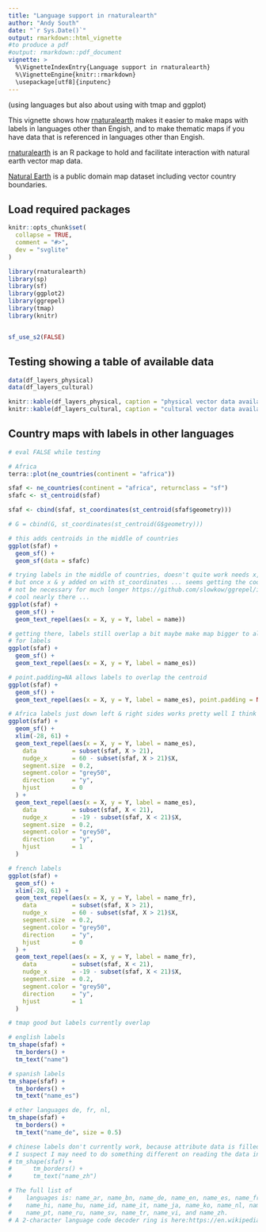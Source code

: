 ---
title: "Language support in rnaturalearth"
author: "Andy South"
date: "`r Sys.Date()`"
output: rmarkdown::html_vignette
#to produce a pdf
#output: rmarkdown::pdf_document
vignette: >
  %\VignetteIndexEntry{Language support in rnaturalearth}
  %\VignetteEngine{knitr::rmarkdown}
  \usepackage[utf8]{inputenc}
---

(using languages but also about using with tmap and ggplot)

This vignette shows how [rnaturalearth](https://github.com/ropensci/rnaturalearth) makes it easier to make maps with labels in languages other than Engish, and to make thematic maps if you have data that is referenced in languages other than Engish.

[rnaturalearth](https://github.com/ropensci/rnaturalearth) is an R package to hold and facilitate interaction with natural earth vector map data.

[Natural Earth](https://www.naturalearthdata.com/) is a public domain map dataset including vector country boundaries.


## Load required packages

```{r, include = FALSE}
knitr::opts_chunk$set(
  collapse = TRUE,
  comment = "#>",
  dev = "svglite"
)
```

```{r, eval=TRUE, echo=TRUE, message=FALSE}
library(rnaturalearth)
library(sp)
library(sf)
library(ggplot2)
library(ggrepel)
library(tmap)
library(knitr)


sf_use_s2(FALSE)
```

## Testing showing a table of available data

```{r echo = FALSE, results = 'asis'}

data(df_layers_physical)
data(df_layers_cultural)

knitr::kable(df_layers_physical, caption = "physical vector data available via ne_download()")
knitr::kable(df_layers_cultural, caption = "cultural vector data available via ne_download()")
```

## Country maps with labels in other languages

```{r, eval=TRUE, echo=TRUE, message=FALSE}
# eval FALSE while testing

# Africa
terra::plot(ne_countries(continent = "africa"))

sfaf <- ne_countries(continent = "africa", returnclass = "sf")
sfafc <- st_centroid(sfaf)

sfaf <- cbind(sfaf, st_coordinates(st_centroid(sfaf$geometry)))

# G = cbind(G, st_coordinates(st_centroid(G$geometry)))

# this adds centroids in the middle of countries
ggplot(sfaf) +
  geom_sf() +
  geom_sf(data = sfafc)

# trying labels in the middle of countries, doesn't quite work needs x,y,label
# but once x & y added on with st_coordinates ... seems getting the coords might
# not be necessary for much longer https://github.com/slowkow/ggrepel/issues/111
# cool nearly there ...
ggplot(sfaf) +
  geom_sf() +
  geom_text_repel(aes(x = X, y = Y, label = name))

# getting there, labels still overlap a bit maybe make map bigger to allow space
# for labels
ggplot(sfaf) +
  geom_sf() +
  geom_text_repel(aes(x = X, y = Y, label = name_es))

# point.padding=NA allows labels to overlap the centroid
ggplot(sfaf) +
  geom_sf() +
  geom_text_repel(aes(x = X, y = Y, label = name_es), point.padding = NA)

# Africa labels just down left & right sides works pretty well I think
ggplot(sfaf) +
  geom_sf() +
  xlim(-28, 61) +
  geom_text_repel(aes(x = X, y = Y, label = name_es),
    data          = subset(sfaf, X > 21),
    nudge_x       = 60 - subset(sfaf, X > 21)$X,
    segment.size  = 0.2,
    segment.color = "grey50",
    direction     = "y",
    hjust         = 0
  ) +
  geom_text_repel(aes(x = X, y = Y, label = name_es),
    data          = subset(sfaf, X < 21),
    nudge_x       = -19 - subset(sfaf, X < 21)$X,
    segment.size  = 0.2,
    segment.color = "grey50",
    direction     = "y",
    hjust         = 1
  )

# french labels
ggplot(sfaf) +
  geom_sf() +
  xlim(-28, 61) +
  geom_text_repel(aes(x = X, y = Y, label = name_fr),
    data          = subset(sfaf, X > 21),
    nudge_x       = 60 - subset(sfaf, X > 21)$X,
    segment.size  = 0.2,
    segment.color = "grey50",
    direction     = "y",
    hjust         = 0
  ) +
  geom_text_repel(aes(x = X, y = Y, label = name_fr),
    data          = subset(sfaf, X < 21),
    nudge_x       = -19 - subset(sfaf, X < 21)$X,
    segment.size  = 0.2,
    segment.color = "grey50",
    direction     = "y",
    hjust         = 1
  )

# tmap good but labels currently overlap

# english labels
tm_shape(sfaf) +
  tm_borders() +
  tm_text("name")

# spanish labels
tm_shape(sfaf) +
  tm_borders() +
  tm_text("name_es")

# other languages de, fr, nl,
tm_shape(sfaf) +
  tm_borders() +
  tm_text("name_de", size = 0.5)

# chinese labels don't currently work, because attribute data is filled with NA
# I suspect I may need to do something different on reading the data in ?
# tm_shape(sfaf) +
#      tm_borders() +
#      tm_text("name_zh")

# The full list of
#    languages is: name_ar, name_bn, name_de, name_en, name_es, name_fr, name_el,
#    name_hi, name_hu, name_id, name_it, name_ja, name_ko, name_nl, name_pl,
#    name_pt, name_ru, name_sv, name_tr, name_vi, and name_zh.
# A 2-character language code decoder ring is here:https://en.wikipedia.org/wiki/List_of_ISO_639-2_codes.
```



